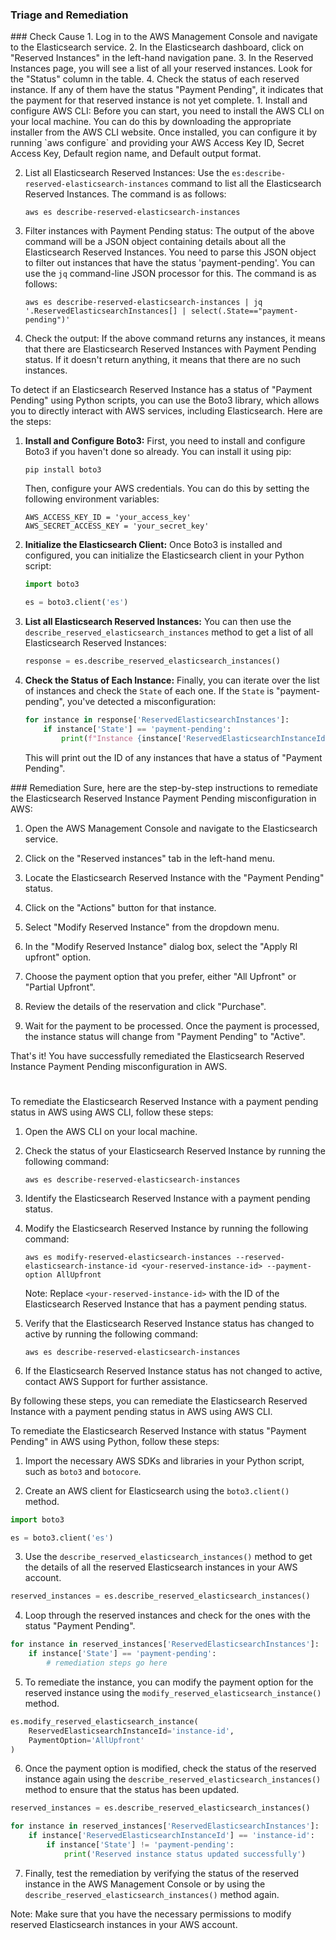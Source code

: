 
### Triage and Remediation
<Tabs>

<Tab title='Cause'>
### Check Cause
<AccordionGroup>
<Accordion title='Using Console' defaultOpen='true'>
1. Log in to the AWS Management Console and navigate to the Elasticsearch service.
2. In the Elasticsearch dashboard, click on "Reserved Instances" in the left-hand navigation pane.
3. In the Reserved Instances page, you will see a list of all your reserved instances. Look for the "Status" column in the table.
4. Check the status of each reserved instance. If any of them have the status "Payment Pending", it indicates that the payment for that reserved instance is not yet complete.
</Accordion>

<Accordion title='Using CLI'>
1. Install and configure AWS CLI: Before you can start, you need to install the AWS CLI on your local machine. You can do this by downloading the appropriate installer from the AWS CLI website. Once installed, you can configure it by running `aws configure` and providing your AWS Access Key ID, Secret Access Key, Default region name, and Default output format.

2. List all Elasticsearch Reserved Instances: Use the `es:describe-reserved-elasticsearch-instances` command to list all the Elasticsearch Reserved Instances. The command is as follows:

   ```
   aws es describe-reserved-elasticsearch-instances
   ```

3. Filter instances with Payment Pending status: The output of the above command will be a JSON object containing details about all the Elasticsearch Reserved Instances. You need to parse this JSON object to filter out instances that have the status 'payment-pending'. You can use the `jq` command-line JSON processor for this. The command is as follows:

   ```
   aws es describe-reserved-elasticsearch-instances | jq '.ReservedElasticsearchInstances[] | select(.State=="payment-pending")'
   ```

4. Check the output: If the above command returns any instances, it means that there are Elasticsearch Reserved Instances with Payment Pending status. If it doesn't return anything, it means that there are no such instances.
</Accordion>

<Accordion title='Using Python'>
To detect if an Elasticsearch Reserved Instance has a status of "Payment Pending" using Python scripts, you can use the Boto3 library, which allows you to directly interact with AWS services, including Elasticsearch. Here are the steps:

1. **Install and Configure Boto3:**
   First, you need to install and configure Boto3 if you haven't done so already. You can install it using pip:
   ```
   pip install boto3
   ```
   Then, configure your AWS credentials. You can do this by setting the following environment variables:
   ```
   AWS_ACCESS_KEY_ID = 'your_access_key'
   AWS_SECRET_ACCESS_KEY = 'your_secret_key'
   ```

2. **Initialize the Elasticsearch Client:**
   Once Boto3 is installed and configured, you can initialize the Elasticsearch client in your Python script:
   ```python
   import boto3

   es = boto3.client('es')
   ```

3. **List all Elasticsearch Reserved Instances:**
   You can then use the `describe_reserved_elasticsearch_instances` method to get a list of all Elasticsearch Reserved Instances:
   ```python
   response = es.describe_reserved_elasticsearch_instances()
   ```

4. **Check the Status of Each Instance:**
   Finally, you can iterate over the list of instances and check the `State` of each one. If the `State` is "payment-pending", you've detected a misconfiguration:
   ```python
   for instance in response['ReservedElasticsearchInstances']:
       if instance['State'] == 'payment-pending':
           print(f"Instance {instance['ReservedElasticsearchInstanceId']} has a status of Payment Pending.")
   ```
   This will print out the ID of any instances that have a status of "Payment Pending".
</Accordion>

</AccordionGroup>
</Tab>
<Tab title='Remediation'>
### Remediation

<AccordionGroup>
<Accordion title='Using Console' defaultOpen='true'>
Sure, here are the step-by-step instructions to remediate the Elasticsearch Reserved Instance Payment Pending misconfiguration in AWS:

1. Open the AWS Management Console and navigate to the Elasticsearch service.

2. Click on the "Reserved instances" tab in the left-hand menu.

3. Locate the Elasticsearch Reserved Instance with the "Payment Pending" status.

4. Click on the "Actions" button for that instance.

5. Select "Modify Reserved Instance" from the dropdown menu.

6. In the "Modify Reserved Instance" dialog box, select the "Apply RI upfront" option.

7. Choose the payment option that you prefer, either "All Upfront" or "Partial Upfront".

8. Review the details of the reservation and click "Purchase".

9. Wait for the payment to be processed. Once the payment is processed, the instance status will change from "Payment Pending" to "Active".

That's it! You have successfully remediated the Elasticsearch Reserved Instance Payment Pending misconfiguration in AWS.

#
</Accordion>

<Accordion title='Using CLI'>
To remediate the Elasticsearch Reserved Instance with a payment pending status in AWS using AWS CLI, follow these steps:

1. Open the AWS CLI on your local machine.

2. Check the status of your Elasticsearch Reserved Instance by running the following command:

   ```
   aws es describe-reserved-elasticsearch-instances
   ```

3. Identify the Elasticsearch Reserved Instance with a payment pending status.

4. Modify the Elasticsearch Reserved Instance by running the following command:

   ```
   aws es modify-reserved-elasticsearch-instances --reserved-elasticsearch-instance-id <your-reserved-instance-id> --payment-option AllUpfront
   ```

   Note: Replace `<your-reserved-instance-id>` with the ID of the Elasticsearch Reserved Instance that has a payment pending status.

5. Verify that the Elasticsearch Reserved Instance status has changed to active by running the following command:

   ```
   aws es describe-reserved-elasticsearch-instances
   ```

6. If the Elasticsearch Reserved Instance status has not changed to active, contact AWS Support for further assistance.

By following these steps, you can remediate the Elasticsearch Reserved Instance with a payment pending status in AWS using AWS CLI.
</Accordion>

<Accordion title='Using Python'>
To remediate the Elasticsearch Reserved Instance with status "Payment Pending" in AWS using Python, follow these steps:

1. Import the necessary AWS SDKs and libraries in your Python script, such as `boto3` and `botocore`.

2. Create an AWS client for Elasticsearch using the `boto3.client()` method.

```python
import boto3

es = boto3.client('es')
```

3. Use the `describe_reserved_elasticsearch_instances()` method to get the details of all the reserved Elasticsearch instances in your AWS account.

```python
reserved_instances = es.describe_reserved_elasticsearch_instances()
```

4. Loop through the reserved instances and check for the ones with the status "Payment Pending".

```python
for instance in reserved_instances['ReservedElasticsearchInstances']:
    if instance['State'] == 'payment-pending':
        # remediation steps go here
```

5. To remediate the instance, you can modify the payment option for the reserved instance using the `modify_reserved_elasticsearch_instance()` method.

```python
es.modify_reserved_elasticsearch_instance(
    ReservedElasticsearchInstanceId='instance-id',
    PaymentOption='AllUpfront'
)
```

6. Once the payment option is modified, check the status of the reserved instance again using the `describe_reserved_elasticsearch_instances()` method to ensure that the status has been updated.

```python
reserved_instances = es.describe_reserved_elasticsearch_instances()

for instance in reserved_instances['ReservedElasticsearchInstances']:
    if instance['ReservedElasticsearchInstanceId'] == 'instance-id':
        if instance['State'] != 'payment-pending':
            print('Reserved instance status updated successfully')
```

7. Finally, test the remediation by verifying the status of the reserved instance in the AWS Management Console or by using the `describe_reserved_elasticsearch_instances()` method again.

Note: Make sure that you have the necessary permissions to modify reserved Elasticsearch instances in your AWS account.
</Accordion>

</AccordionGroup>
</Tab>
</Tabs>
